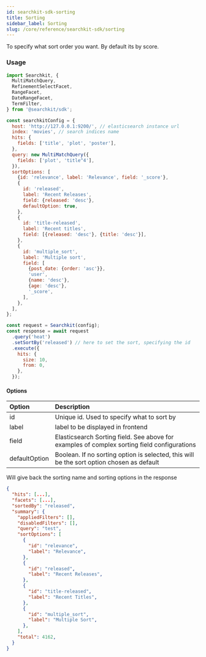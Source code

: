 ```yaml
---
id: searchkit-sdk-sorting
title: Sorting
sidebar_label: Sorting
slug: /core/reference/searchkit-sdk/sorting
---
```


To specify what sort order you want. By default its by score.

### Usage

```javascript
import Searchkit, {
  MultiMatchQuery,
  RefinementSelectFacet,
  RangeFacet,
  DateRangeFacet,
  TermFilter,
} from '@searchkit/sdk';

const searchkitConfig = {
  host: 'http://127.0.0.1:9200/', // elasticsearch instance url
  index: 'movies', // search indices name
  hits: {
    fields: ['title', 'plot', 'poster'],
  },
  query: new MultiMatchQuery({
    fields: ['plot', 'title^4'],
  }),
  sortOptions: [
    {id: 'relevance', label: 'Relevance', field: '_score'},
    {
      id: 'released',
      label: 'Recent Releases',
      field: {released: 'desc'},
      defaultOption: true,
    },
    {
      id: 'title-released',
      label: 'Recent titles',
      field: [{released: 'desc'}, {title: 'desc'}],
    },
    {
      id: 'multiple_sort',
      label: 'Multiple sort',
      field: [
        {post_date: {order: 'asc'}},
        'user',
        {name: 'desc'},
        {age: 'desc'},
        '_score',
      ],
    },
  ],
};

const request = Searchkit(config);
const response = await request
  .query('heat')
  .setSortBy('released') // here to set the sort, specifying the id
  .execute({
    hits: {
      size: 10,
      from: 0,
    },
  });
```

#### Options

| Option | Description |
| :-- | :-- |
| id | Unique id. Used to specify what to sort by |
| label | label to be displayed in frontend |
| field | Elasticsearch Sorting field. See above for examples of complex sorting field configurations |
| defaultOption | Boolean. If no sorting option is selected, this will be the sort option chosen as default |

Will give back the sorting name and sorting options in the response

```json
{
  "hits": [...],
  "facets": [...],
  "sortedBy": "released",
  "summary": {
    "appliedFilters": [],
    "disabledFilters": [],
    "query": "test",
    "sortOptions": [
      {
        "id": "relevance",
        "label": "Relevance",
      },
      {
        "id": "released",
        "label": "Recent Releases",
      },
      {
        "id": "title-released",
        "label": "Recent Titles",
      },
      {
        "id": "multiple_sort",
        "label": "Multiple Sort",
      },
    ],
    "total": 4162,
  }
}
```
